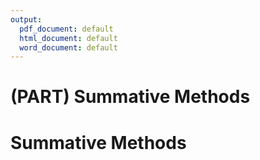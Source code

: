 ```yaml
---
output:
  pdf_document: default
  html_document: default
  word_document: default
---
```


# (PART) Summative Methods {-}

# Summative Methods

